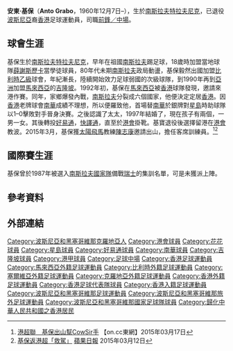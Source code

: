 {{Infobox football biography
| name           = 基保 <br> Anto Grabo
| image          =
| fullname       = Anto Grabo
| nickname       = 
| birth_date     = {{birth date and age|1960|12|7}}
| birth_place    = [[南斯拉夫|南斯拉夫]]，[[特拉夫尼克|特拉夫尼克]]
| height         = 
| position       = [[中場|中場]]
| currentclub    = 已退役
| clubnumber     = 
| years1 = 1979–1984
| clubs1 = [[澤列茲尼察足球俱樂部|薛謝斯歷卡]]
| caps1  = 69
| goals1 = 14
| years2 = 1984–1985
| clubs2 = [[施巴利亞足球俱樂部|施巴利亞]]
| caps2  = 18
| goals2 = 2
| years3 = 1985–1986
| clubs3 = [[普里耶多爾礦工足球俱樂部|普里耶多爾]]
| caps3  = 32
| goals3 = 9
| years4 = 1986–1988
| clubs4 =  {{tsl|en|FK Novi Sad|RFK諾威薩}}
| caps4  = 57
| goals4 = 13
| years5 = 1988–1989
| clubs5 = [[澤列茲尼察足球俱樂部|薛謝斯歷卡]]
| caps5  = 4
| goals5 = 0
| years6 = 1989–1990
| clubs6 =  {{tsl|en|K.F.C. Lommel S.K.|皇家洛默爾}}
| caps6  = 18
| goals6 = 2
| years7 = 1990–1992
| clubs7 = [[吉隆坡足球協會|吉隆坡]]
| caps7  = 
| goals7 = 
| years8 = 1992–1995
| clubs8 = [[南華足球隊|南華]]
| caps8  = 
| goals8 = 
| years9 = 1995–1997
| clubs9 = [[晨曦體育會|好易通]]
| caps9  = 
| goals9 = 4
| years10 = 1997–1999
| clubs10 = [[星島體育會|星島]]
| caps10  = 
| goals10 = 10
| years11 = 1999–2001
| clubs11 = [[花花足球會|快譯通]]
| caps11  = 
| goals11 = 
| years12 = 2001–2007
| clubs12 = [[香港足球會|港會]]
| caps12  = 
| goals12 = 10
| nationalyears1 = 1987
| nationalteam1  = [[南斯拉夫國家足球隊|南斯拉夫]]
| nationalcaps1  = 0
| nationalgoals1 = 0
| nationalyears2 = 2000
| nationalteam2  = [[香港足球代表隊|香港]]
| nationalcaps2  = 3
| nationalgoals2 = 0
| pcupdate = 
| ntupdate = 
 }}

'''安東·基保'''（'''Anto Grabo'''，1960年12月7日–），生於[[南斯拉夫|南斯拉夫]][[特拉夫尼克|特拉夫尼克]]，已退役[[波斯尼亞|波斯尼亞]]裔[[香港|香港]]足球運動員，司職[[前鋒／中場|前鋒／中場]]。

== 球會生涯 ==
基保生於[[南斯拉夫|南斯拉夫]][[特拉夫尼克|特拉夫尼克]]，早年在祖國[[南斯拉夫|南斯拉夫]]踢足球，18歲時加盟當地球隊[[澤列茲尼察足球俱樂部|薛謝斯歷卡]]當學徒球員，80年代未期[[南斯拉夫|南斯拉夫]]政局動盪，基保毅然出國加盟[[比利時足球乙級聯賽|比利時乙級]]球會{{tsl|en|K.F.C. Lommel S.K.|皇家洛默爾}}，年紀漸長，陸續開始效力足球弱國的次級球隊，到1990年再到[[亞洲|亞洲]]加盟[[馬來西亞|馬來西亞]]的[[吉隆坡足球協會|吉隆坡]]。1992年初，基保在[[馬來西亞|馬來西亞]]被[[香港|香港]]球隊發現，邀請來港作賽。同年，家鄉爆發內戰，[[南斯拉夫|南斯拉夫]]分裂成六個國家，他便決定定居[[香港|香港]]。因[[香港|香港]]老牌球會[[南華足球隊|南華]]成績不理想，所以便羅致他，首場替[[南華足球隊|南華]]於銀牌對[[星島體育會|星島]]時助球隊以1–0擊敗對手晉身決賽。之後認識了太太，1997年結婚了，現在孩子有兩個，一男一女。其後轉投[[晨曦體育會|好易通]]，[[花花足球會|快譯通]]，直至於[[香港足球會|港會]]掛靴。基寶退役後選擇留港在[[香港足球會|港會]]教波。2015年3月，基保獲[[香港飛馬足球會|太陽飛馬]]教練[[陳志康|陳志康]]邀請出山，擔任客席訓練員。<ref>[http://hk.on.cc/hk/bkn/cnt/sport/20150317/bkn-20150317181935716-0317_00882_001.html 港超聯　基保出山幫CowSir手] {{Wayback|url=http://hk.on.cc/hk/bkn/cnt/sport/20150317/bkn-20150317181935716-0317_00882_001.html |date=20191031085930 }} 【on.cc東網】2015年03月17日</ref><ref>[http://hk.apple.nextmedia.com/sports/art/20150312/19072823 基保返港超「救駕」] {{Wayback|url=http://hk.apple.nextmedia.com/sports/art/20150312/19072823 |date=20170113094447 }} [[蘋果日報|蘋果日報]] 2015年03月12日</ref>

== 國際賽生涯 ==
基保曾於1987年被選入[[南斯拉夫國家足球隊|南斯拉夫國家隊]]備戰[[瑞士國家足球隊|瑞士]]的集訓名單，可是未獲派上陣。

==參考資料==
{{reflist}}

==外部連結==

{{DEFAULTSORT:Grabo, Anto}}
[[Category:波斯尼亞和黑塞哥維那克羅地亞人|Category:波斯尼亞和黑塞哥維那克羅地亞人]]
[[Category:港會球員|Category:港會球員]]
[[Category:花花球員|Category:花花球員]]
[[Category:星島球員|Category:星島球員]]
[[Category:好易通球員|Category:好易通球員]]
[[Category:南華球員|Category:南華球員]]
[[Category:吉隆坡球員|Category:吉隆坡球員]]
[[Category:港甲球員|Category:港甲球員]]
[[Category:足球中場|Category:足球中場]]
[[Category:香港足球運動員|Category:香港足球運動員]]
[[Category:馬來西亞外籍足球運動員|Category:馬來西亞外籍足球運動員]]
[[Category:比利時外籍足球運動員|Category:比利時外籍足球運動員]]
[[Category:塞爾維亞外籍足球運動員|Category:塞爾維亞外籍足球運動員]]
[[Category:克羅地亞外籍足球運動員|Category:克羅地亞外籍足球運動員]]
[[Category:香港外籍足球運動員|Category:香港外籍足球運動員]]
[[Category:香港足球代表隊球員|Category:香港足球代表隊球員]]
[[Category:香港入籍足球運動員|Category:香港入籍足球運動員]]
[[Category:波斯尼亞和黑塞哥維那足球運動員|Category:波斯尼亞和黑塞哥維那足球運動員]]
[[Category:波斯尼亞和黑塞哥維那旅外足球運動員|Category:波斯尼亞和黑塞哥維那旅外足球運動員]]
[[Category:波斯尼亞和黑塞哥維那國家足球隊球員|Category:波斯尼亞和黑塞哥維那國家足球隊球員]]
[[Category:歸化中華人民共和國之香港居民|Category:歸化中華人民共和國之香港居民]]